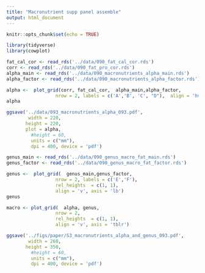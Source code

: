 ```yaml
---
title: "Macronutrient supp panel assemble"
output: html_document
---
```


```r
knitr::opts_chunk$set(echo = TRUE)
```

```r
library(tidyverse)
library(cowplot)
```

```r
fat_cal_cor <- read_rds('../data/090_fat_cal_cor.rds')
corr <- read_rds('../data/090_fat_pro_cor.rds')
alpha_main <- read_rds('../data/090_macronutrients_alpha_main.rds')
alpha_factor <- read_rds('../data/090_macronutrients_alpha_factor.rds')

alpha <-  plot_grid(corr, fat_cal_cor,  alpha_main,alpha_factor,
                  nrow = 2, labels = c('A','B', 'C', "D"),  align = 'hv', axis = 'tblr')
alpha

ggsave('../data/093_macronutrients_alpha_093.pdf',
        width = 220,
       height = 220,
       plot = alpha,
         #height = 60,
         units = c("mm"),
         dpi = 400, device = 'pdf')
```
```r
genus_main <- read_rds('../data/090_genus_macro_fat_main.rds')
genus_factor <- read_rds('../data/090_genus_macro_fat_factor.rds')
```


```r
genus <-  plot_grid(  genus_main,genus_factor,
                  nrow = 2, labels = c('E','F'), 
                  rel_heights  = c(1, 1), 
                  align = 'v', axis = 'lb')
genus
```


```r
macro <- plot_grid(  alpha, genus,
                  nrow = 2,  
                  rel_heights  = c(1, 1), 
                  align = 'v', axis = 'tblr')

ggsave('../figs/paper/S3_macronutrients_alpha_and_genus_093.pdf',
        width = 260,
       height = 350,
         #height = 60,
         units = c("mm"),
         dpi = 400, device = 'pdf')

```

